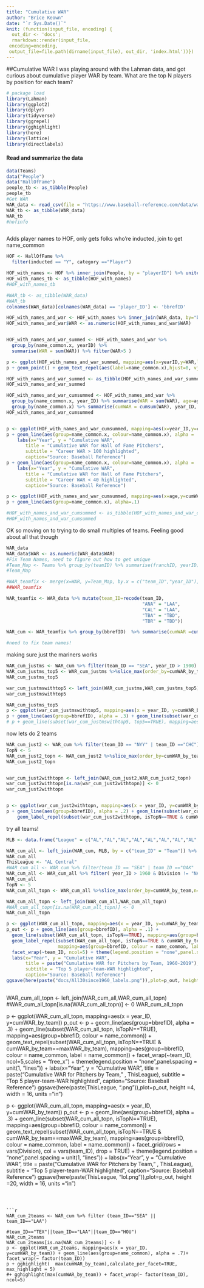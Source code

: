 ```yaml
---
title: "Cumulative WAR"
author: "Brice Keown"
date: "`r Sys.Date()`"
knit: (function(input_file, encoding) {
  out_dir <- 'docs';
  rmarkdown::render(input_file,
 encoding=encoding,
 output_file=file.path(dirname(input_file), out_dir, 'index.html'))})
---
```


##Cumulative WAR
I was playing around with the Lahman data, and got curious about cumulative player WAR by team.  What are the top N players by position for each team?



```r

# package load 
library(Lahman)
library(ggplot2)
library(dplyr)
library(tidyverse)
library(ggrepel)
library(gghighlight)
library(here)
library(lattice)
library(directlabels)

```

#### Read and summarize the data


```r
data(Teams)
data("People")
data("HallOfFame")
people_tb <- as_tibble(People)
people_tb
#Get WAR
WAR_data <- read_csv(file = "https://www.baseball-reference.com/data/war_daily_pitch.txt")  #%>% filter(name_common=="Ted Williams")
WAR_tb <- as_tibble(WAR_data)
WAR_tb
#hofinfo
```



```r
```

Adds player names to HOF, only gets folks who're inducted, join to get name_common
```r
HOF <- HallOfFame %>%
  filter(inducted == "Y", category =="Player")

HOF_with_names <- HOF %>% inner_join(People, by = "playerID") %>% unite("name_common","nameFirst":"nameLast",sep=" ", remove=TRUE)
HOF_with_names_tb <- as_tibble(HOF_with_names)
#HOF_with_names_tb

#WAR_tb <- as_tibble(WAR_data)
#WAR_tb
colnames(WAR_data)[colnames(WAR_data) == 'player_ID'] <- 'bbrefID'

HOF_with_names_and_war <- HOF_with_names %>% inner_join(WAR_data, by="bbrefID") 
HOF_with_names_and_war$WAR <- as.numeric(HOF_with_names_and_war$WAR)


HOF_with_names_and_war_summed <- HOF_with_names_and_war %>% 
  group_by(name_common.x, yearID) %>% 
  summarise(WAR = sum(WAR)) %>% filter(WAR>5 )

p <- ggplot(HOF_with_names_and_war_summed, mapping=aes(x=yearID,y=WAR,label=name_common.x))
p + geom_point() + geom_text_repel(aes(label=name_common.x),hjust=0, vjust=0)

HOF_with_names_and_war_summed <- as_tibble(HOF_with_names_and_war_summed)
HOF_with_names_and_war_summed
```




```r


HOF_with_names_and_war_cumsummed <- HOF_with_names_and_war %>% 
  group_by(name_common.x, year_ID) %>% summarise(WAR = sum(WAR), age=age) %>% 
  group_by(name_common.x) %>% summarise(cumWAR = cumsum(WAR), year_ID, age, sumWAR = sum(WAR)) %>% filter(sumWAR >25) 
HOF_with_names_and_war_cumsummed


p <- ggplot(HOF_with_names_and_war_cumsummed, mapping=aes(x=year_ID,y=cumWAR))
p + geom_line(aes(group=name_common.x, colour=name_common.x), alpha = .7) + gghighlight(max(cumWAR)>100)+
    labs(x="Year", y = "Cumulative WAR", 
       title = "Cumulative WAR for Hall of Fame Pitchers",
       subtitle = "Career WAR > 100 highlighted",
       caption="Source: Baseball Reference")
p + geom_line(aes(group=name_common.x, colour=name_common.x), alpha = .7) + gghighlight(max(cumWAR)<40)+
    labs(x="Year", y = "Cumulative WAR", 
       title = "Cumulative WAR for Hall of Fame Pitchers",
       subtitle = "Career WAR < 40 highlighted",
       caption="Source: Baseball Reference")

p <- ggplot(HOF_with_names_and_war_cumsummed, mapping=aes(x=age,y=cumWAR))
p + geom_line(aes(group=name_common.x), alpha=.1)

#HOF_with_names_and_war_cumsummed <- as_tibble(HOF_with_names_and_war_cumsummed)
#HOF_with_names_and_war_cumsummed
```
OK so moving on to trying to do small multiples of teams.  Feeling good about all that though

```r
WAR_data
WAR_data$WAR <- as.numeric(WAR_data$WAR)
#Fix Team Names, need to figure out how to get unique
#Team_Map <- Teams %>% group_by(teamID) %>% summarise(franchID, yearID) %>% distinct()
#Team_Map

#WAR_teamfix <- merge(x=WAR, y=Team_Map, by.x = c("team_ID","year_ID"), by.y= c("teamID","yearID") )
##WAR_teamfix

WAR_teamfix <- WAR_data %>% mutate(team_ID=recode(team_ID,
                                                  "ANA" = "LAA",
                                                  "CAL" = "LAA",
                                                  "TBA" = "TBD",
                                                  "TBR" = "TBD"))

WAR_cum <- WAR_teamfix %>% group_by(bbrefID)  %>% summarise(cumWAR =cumsum(WAR), maxWAR=sum(WAR),name_common, WAR, year_ID, lg_ID, age, team_ID) %>% group_by(bbrefID, team_ID) %>% summarise(cumWAR_by_team = cumsum(WAR), maxWAR_by_team = sum(WAR),maxYear_by_team = max(year_ID),   name_common, WAR, year_ID, lg_ID, age, team_ID)

#need to fix team names!


```
making sure just the mariners works
```r
WAR_cum_justms <- WAR_cum %>% filter(team_ID == "SEA", year_ID > 1900)
WAR_cum_justms_top5 <- WAR_cum_justms %>%slice_max(order_by=cumWAR_by_team,n=1) %>% ungroup() %>% slice_max(order_by=cumWAR_by_team,n=5) %>% summarise(bbrefID, top5=TRUE, maxYear_by_team)
WAR_cum_justms_top5

war_cum_justmswithtop5 <- left_join(WAR_cum_justms,WAR_cum_justms_top5)
war_cum_justmswithtop5

WAR_cum_justms_top5
p <- ggplot(war_cum_justmswithtop5, mapping=aes(x = year_ID, y=cumWAR_by_team))
p + geom_line(aes(group=bbrefID), alpha = .3) + geom_line(subset(war_cum_justmswithtop5, top5==TRUE), mapping=aes(group=bbrefID, colour = name_common)) + geom_label_repel(subset(war_cum_justmswithtop5, top5==TRUE & maxYear_by_team==year_ID), mapping=aes(group=bbrefID, colour = name_common, label = name_common),point.padding = NA, nudge_y = .5 )
# p + geom_line(subset(war_cum_justmswithtop5, top5==TRUE), mapping=aes(group=bbrefID, label))
```
now lets do 2 teams
```r
WAR_cum_just2 <- WAR_cum %>% filter(team_ID == "NYY" | team_ID =="CHC") %>% filter(year_ID > 1960)
TopN <- 5
WAR_cum_just2_topn <- WAR_cum_just2 %>%slice_max(order_by=cumWAR_by_team,n=1) %>% ungroup() %>% group_by(team_ID) %>% slice_max(order_by=cumWAR_by_team,n=TopN) %>% summarise(bbrefID, team_ID, isTopN=TRUE)
WAR_cum_just2_topn


war_cum_just2withtopn <- left_join(WAR_cum_just2,WAR_cum_just2_topn)
war_cum_just2withtopn[is.na(war_cum_just2withtopn)] <- 0
war_cum_just2withtopn


p <- ggplot(war_cum_just2withtopn, mapping=aes(x = year_ID, y=cumWAR_by_team))
p + geom_line(aes(group=bbrefID), alpha = .2) + geom_line(subset(war_cum_just2withtopn, isTopN==TRUE), mapping=aes(group=bbrefID, colour = name_common)) +
    geom_label_repel(subset(war_cum_just2withtopn, isTopN==TRUE & cumWAR_by_team==maxWAR_by_team), mapping=aes(group=bbrefID, colour = name_common, label = name_common),point.padding = NA, nudge_y = 0, force = 3, max.iter=10000,fill = alpha(c("white"),0.4)) + facet_wrap(~team_ID)
```

try all teams!
```r

MLB <- data.frame("League" = c("AL","AL","AL","AL","AL","AL","AL","AL","AL","AL","AL","AL","AL","AL","AL","NL","NL","NL","NL","NL","NL","NL","NL","NL","NL","NL","NL","NL","NL","NL"),"Division"=c("West","West","West","West","West","Central","Central","Central","Central","Central","East","East","East","East","East","West","West","West","West","West","Central","Central","Central","Central","Central","East","East","East","East","East"), "Team"=c("SEA","OAK","LAA", "TEX", "HOU","CLE","CHW","MIN","DET","KCR","NYY","BOS","TOR","BAL","TBD","SDP","LAD","COL","ARI","SFG","CIN","CHC","STL","MIL","PIT","NYM","PHI","WSN","FLA", "ATL"))

WAR_cum_all <- left_join(WAR_cum, MLB, by = c("team_ID" = "Team")) %>% unite("Division","League":"Division",sep=" ", remove=TRUE)
WAR_cum_all
ThisLeague <- "AL Central"
#WAR_cum_all <- WAR_cum %>% filter(team_ID == "SEA" | team_ID =="OAK" | team_ID == "LAA"| team_ID=="TEX" | team_ID == "HOU", year_ID > 1900)
WAR_cum_all <- WAR_cum_all %>% filter( year_ID > 1960 & Division != "NA NA")
WAR_cum_all
TopN <- 5
WAR_cum_all_topn <- WAR_cum_all %>%slice_max(order_by=cumWAR_by_team,n=1) %>% ungroup() %>% group_by(team_ID) %>% slice_max(order_by=cumWAR_by_team,n=TopN) %>% summarise(bbrefID, team_ID, Division, isTopN=TRUE)

WAR_cum_all_topn <- left_join(WAR_cum_all,WAR_cum_all_topn)
#WAR_cum_all_topn[is.na(WAR_cum_all_topn)] <- 0
WAR_cum_all_topn

p <- ggplot(WAR_cum_all_topn, mapping=aes(x = year_ID, y=cumWAR_by_team))
p_out <- p + geom_line(aes(group=bbrefID), alpha = .1) + 
  geom_line(subset(WAR_cum_all_topn, isTopN==TRUE), mapping=aes(group=bbrefID, colour = name_common)) +
  geom_label_repel(subset(WAR_cum_all_topn, isTopN==TRUE & cumWAR_by_team==maxWAR_by_team),
                   mapping=aes(group=bbrefID, colour = name_common, label = name_common),point.padding = NA, nudge_y = .9, force = 3, max.iter=50000,fill = alpha(c("white"),0.4) ) + 
  facet_wrap(~team_ID, ncol=5) + theme(legend.position = "none",panel.spacing = unit(1, "lines")) +
  labs(x="Year", y = "Cumulative WAR", 
       title = paste("Cumulative WAR for Pitchers by Team, 1960-2019"),
       subtitle = "Top 5 player-team-WAR highlighted",
       caption="Source: Baseball Reference")
ggsave(here(paste("docs/All30since1960_labels.png")),plot=p_out, height =18, width = 15, units ="in")
                                                     

```
WAR_cum_all_topn <- left_join(WAR_cum_all,WAR_cum_all_topn)
#WAR_cum_all_topn[is.na(WAR_cum_all_topn)] <- 0
WAR_cum_all_topn

p <- ggplot(WAR_cum_all_topn, mapping=aes(x = year_ID, y=cumWAR_by_team))
p_out <- p + geom_line(aes(group=bbrefID), alpha = .3) + 
  geom_line(subset(WAR_cum_all_topn, isTopN==TRUE), mapping=aes(group=bbrefID, colour = name_common)) +
  geom_text_repel(subset(WAR_cum_all_topn, isTopN==TRUE & cumWAR_by_team==maxWAR_by_team),
                   mapping=aes(group=bbrefID, colour = name_common, label = name_common)) + 
  facet_wrap(~team_ID, ncol=5,scales = "free_x") + theme(legend.position = "none",panel.spacing = unit(1, "lines")) +
  labs(x="Year", y = "Cumulative WAR", 
       title = paste("Cumulative WAR for Pitchers by Team, " , ThisLeague),
       subtitle = "Top 5 player-team-WAR highlighted",
       caption="Source: Baseball Reference")
ggsave(here(paste(ThisLeague, ".png")),plot=p_out, height =4, width = 16, units ="in")


p <- ggplot(WAR_cum_all_topn, mapping=aes(x = year_ID, y=cumWAR_by_team))
p_out <- p + geom_line(aes(group=bbrefID), alpha = .3) + 
  geom_line(subset(WAR_cum_all_topn, isTopN==TRUE), mapping=aes(group=bbrefID, colour = name_common)) +
  geom_text_repel(subset(WAR_cum_all_topn, isTopN==TRUE & cumWAR_by_team==maxWAR_by_team),
                   mapping=aes(group=bbrefID, colour = name_common, label = name_common)) + 
  facet_grid(rows = vars(Division), col = vars(team_ID), drop = TRUE) + theme(legend.position = "none",panel.spacing = unit(1, "lines")) +
  labs(x="Year", y = "Cumulative WAR", 
       title = paste("Cumulative WAR for Pitchers by Team, " , ThisLeague),
       subtitle = "Top 5 player-team-WAR highlighted",
       caption="Source: Baseball Reference")
ggsave(here(paste(ThisLeague, "lol.png")),plot=p_out, height =20, width = 16, units ="in")
```



```r
WAR_cum_2teams <- WAR_cum %>% filter (team_ID=="SEA" || team_ID=="LAA")
                                        #team_ID=="TEX"||team_ID=="LAA"||team_ID=="HOU")
WAR_cum_2teams
WAR_cum_2teams[is.na(WAR_cum_2teams)] <- 0
p <- ggplot(WAR_cum_2teams, mapping=aes(x = year_ID, y=cumWAR_by_team)) + geom_line(aes(group=name_common), alpha = .7)+ facet_wrap(~ factor(team_ID))
p + gghighlight(  max(cumWAR_by_team),calculate_per_facet=TRUE, max_highlight = 5)
#+ gghighlight(max(cumWAR_by_team)) + facet_wrap(~ factor(team_ID), ncol=5)
```





